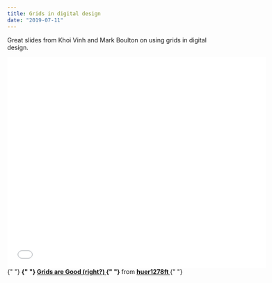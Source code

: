 ```yaml
---
title: Grids in digital design
date: "2019-07-11"
---
```


Great slides from Khoi Vinh and Mark Boulton on using grids in digital design.

<iframe
  src="//www.slideshare.net/slideshow/embed_code/key/KDtysN6JYGJTtJ"
  width="595"
  height="485"
  frameborder="0"
  marginwidth="0"
  marginheight="0"
  scrolling="no"
  style={{
    border: "1px solid #CCC",
    borderWidth: 1,
    marginBottom: 5,
    maxWidth: "100%",
  }}
  allowfullscreen
>
  {" "}
</iframe> <div style={{ marginBottom: 5 }}>
  {" "}
  <strong>
    {" "}
    <a
      href="//www.slideshare.net/huer1278ft/grids-are-good-right"
      title="Grids are Good (right?)"
      target="_blank"
    >
      Grids are Good (right?)
    </a>{" "}
  </strong> from <strong>
    <a href="https://www.slideshare.net/huer1278ft" target="_blank">
      huer1278ft
    </a>
  </strong>{" "}
</div>
